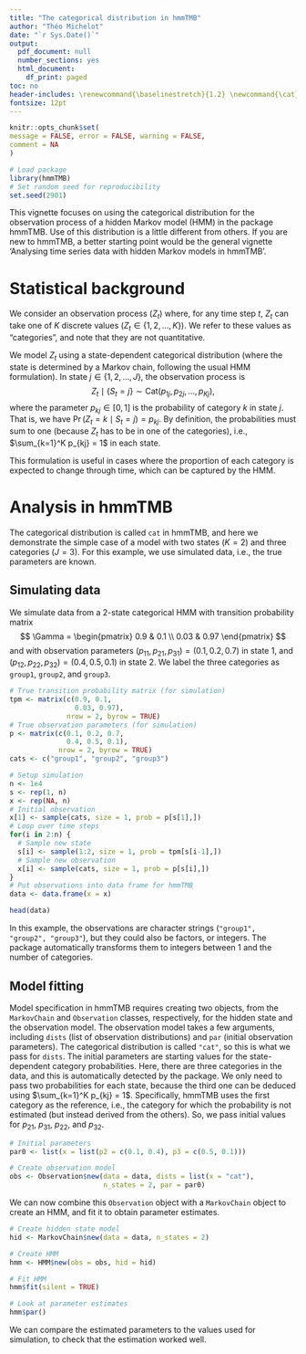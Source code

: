 ```yaml
---
title: "The categorical distribution in hmmTMB"
author: "Théo Michelot"
date: "`r Sys.Date()`"
output:
  pdf_document: null
  number_sections: yes
  html_document:
    df_print: paged
toc: no
header-includes: \renewcommand{\baselinestretch}{1.2} \newcommand{\cat}{\text{Cat}}
fontsize: 12pt
---
```


```r
knitr::opts_chunk$set(
message = FALSE, error = FALSE, warning = FALSE,
comment = NA
)
```

```r
# Load package
library(hmmTMB)
# Set random seed for reproducibility
set.seed(2901)
```

This vignette focuses on using the categorical distribution for the observation process of a hidden Markov model (HMM) in the package hmmTMB. Use of this distribution is a little different from others. If you are new to hmmTMB, a better starting point would be the general vignette 'Analysing time series data with hidden Markov models in hmmTMB'.

# Statistical background

We consider an observation process $(Z_t)$ where, for any time step $t$, $Z_t$ can take one of $K$ discrete values ($Z_t \in \{ 1, 2, \dots, K\}$). We refer to these values as "categories", and note that they are not quantitative.

We model $Z_t$ using a state-dependent categorical distribution (where the state is determined by a Markov chain, following the usual HMM formulation). In state $j \in \{ 1, 2, \dots, J \}$, the observation process is
$$
Z_t \mid \{ S_t = j \} \sim \text{Cat}(p_{1j}, p_{2j}, \dots, p_{Kj}),
$$
where the parameter $p_{kj} \in [0, 1]$ is the probability of category $k$ in state $j$. That is, we have $\Pr(Z_t = k \mid S_t = j) = p_{kj}$. By definition, the probabilities must sum to one (because $Z_t$ has to be in one of the categories), i.e., $\sum_{k=1}^K p_{kj} = 1$ in each state.

This formulation is useful in cases where the proportion of each category is expected to change through time, which can be captured by the HMM.

# Analysis in hmmTMB

The categorical distribution is called `cat` in hmmTMB, and here we demonstrate the simple case of a model with two states ($K = 2$) and three categories ($J = 3$). For this example, we use simulated data, i.e., the true parameters are known.

## Simulating data 

We simulate data from a 2-state categorical HMM with transition probability matrix
$$
\Gamma =
\begin{pmatrix}
0.9 & 0.1 \\
0.03 & 0.97
\end{pmatrix}
$$
and with observation parameters $(p_{11}, p_{21}, p_{31}) = (0.1, 0.2, 0.7)$ in state 1, and $(p_{12}, p_{22}, p_{32}) = (0.4, 0.5, 0.1)$ in state 2. We label the three categories as `group1`, `group2`, and `group3`.

```r
# True transition probability matrix (for simulation)
tpm <- matrix(c(0.9, 0.1,
                0.03, 0.97),
              nrow = 2, byrow = TRUE)
# True observation parameters (for simulation)
p <- matrix(c(0.1, 0.2, 0.7,
              0.4, 0.5, 0.1),
            nrow = 2, byrow = TRUE)
cats <- c("group1", "group2", "group3")

# Setup simulation
n <- 1e4
s <- rep(1, n)
x <- rep(NA, n)
# Initial observation
x[1] <- sample(cats, size = 1, prob = p[s[1],])
# Loop over time steps
for(i in 2:n) {
  # Sample new state
  s[i] <- sample(1:2, size = 1, prob = tpm[s[i-1],])
  # Sample new observation
  x[i] <- sample(cats, size = 1, prob = p[s[i],])
}
# Put observations into data frame for hmmTMB
data <- data.frame(x = x)

head(data)
```

In this example, the observations are character strings (`"group1", "group2", "group3"`), but they could also be factors, or integers. The package automatically transforms them to integers between 1 and the number of categories.

## Model fitting

Model specification in hmmTMB requires creating two objects, from the `MarkovChain` and `Observation` classes, respectively, for the hidden state and the observation model. The observation model takes a few arguments, including `dists` (list of observation distributions) and `par` (initial observation parameters). The categorical distribution is called `"cat"`, so this is what we pass for `dists`. The initial parameters are starting values for the state-dependent category probabilities. Here, there are three categories in the data, and this is automatically detected by the package. We only need to pass two probabilities for each state, because the third one can be deduced using $\sum_{k=1}^K p_{kj} = 1$. Specifically, hmmTMB uses the first category as the reference, i.e., the category for which the probability is not estimated (but instead derived from the others). So, we pass initial values for $p_{21}$, $p_{31}$, $p_{22}$, and $p_{32}$.

```r
# Initial parameters
par0 <- list(x = list(p2 = c(0.1, 0.4), p3 = c(0.5, 0.1)))

# Create observation model
obs <- Observation$new(data = data, dists = list(x = "cat"), 
                       n_states = 2, par = par0)
```

We can now combine this `Observation` object with a `MarkovChain` object to create an HMM, and fit it to obtain parameter estimates.

```r
# Create hidden state model
hid <- MarkovChain$new(data = data, n_states = 2)

# Create HMM
hmm <- HMM$new(obs = obs, hid = hid)

# Fit HMM
hmm$fit(silent = TRUE)

# Look at parameter estimates
hmm$par()
```

We can compare the estimated parameters to the values used for simulation, to check that the estimation worked well. 